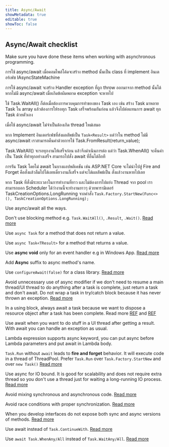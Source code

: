 ```yaml
---
title: Async/Await
showMetadata: true
editable: true
showToc: false
---
```


## Async/Await checklist

Make sure you have done these items when working with asynchronous programming.

<CheckListItem>

การใช้ async/await เมื่อคอมไพล์โค้ดจะสร้าง method นั้นเป็น class ที่ implement อินเตอร์เฟซ IAsyncStateMachine

</CheckListItem>

<!-- ******************** end of an item ******************** -->

<CheckListItem>

การใช้ async/await จะสร้าง Handler exception ที่ถูก throw ออกมาจาก method นั้นได้ หากไม่มี async/await เมื่อเกิดข้อผิดพลาด exception จะหายไป

</CheckListItem>

<!-- ******************** end of an item ******************** -->

<CheckListItem>

ใช้ Task.WaitAll() ก็ต่อเมื่อต้องการควบคุมการทำของของ Task เอง เช่น สร้าง Task มาหลาย Task ใน array
แล้วต้องการให้รอทุก Task เสร็จพร้อมกันก่อน แล้วจึงไปต่อแทนการ await ทุก Task ด้วยตัวเอง

</CheckListItem>

<!-- ******************** end of an item ******************** -->

<CheckListItem>

เมื่อใช้ async/await ไม่จำเป็นต้องเกิด thread ใหม่เสมอ

</CheckListItem>

<!-- ******************** end of an item ******************** -->

<CheckListItem>

หาก Implement อินเตอร์เฟซที่ส่งผลลัพธ์เป็น `Task<Result>` แต่ว่าใน method ไม่มี async/await เราสามารถคืนค่าด้วยการใช้ Task.FromResult(return_value);

</CheckListItem>

<!-- ******************** end of an item ******************** -->

<CheckListItem>

Task.WaitAll() จะรอทุกงานให้เสร็จก่อน แล้วจึงดำเนินการต่อ แต่ว่า Task.WhenAll() จะคืนค่าเป็น Task ที่ทำทุกอย่างเสร็จ สามารถไปสั่ง await ที่อื่นได้อีกที

</CheckListItem>

<!-- ******************** end of an item ******************** -->

<CheckListItem>

การรัน Task โดยไม่ await ในบางแอปพลิเคชัน เช่น ASP.NET Core จะไม่นำไปสู่ Fire and Forget คือสั่งแล้วลืมไปได้เลยเดี๋ยวงานก็เสร็จ แต่จะได้ผลลัพธ์เป็น สั่งแล้วงานหายไปเลย

</CheckListItem>

<!-- ******************** end of an item ******************** -->

<CheckListItem>

หาก Task ที่สั่งมีระยะเวลาในการทำงานที่ยาว และไม่ต้องการไปแย่ง Thread จาก pool
เราสามารถบอก Scheduler ได้ว่างานนี้จะทำงานยาวๆ ด้วยพารามิเตอร์ TaskCreationOptions.LongRunning
จากคำสั่ง `Task.Factory.StartNew(Func<>(), TaskCreationOptions.LongRunning);`

</CheckListItem>

<!-- ******************** end of an item ******************** -->

<CheckListItem>

Use async/await all the ways.

</CheckListItem>

<!-- ******************** end of an item ******************** -->

<CheckListItem>

Don't use blocking method e.g. `Task.WaitAll()`, `.Result`, `.Wait()`.
[Read more](https://blog.stephencleary.com/2012/07/dont-block-on-async-code.html)

</CheckListItem>

<!-- ******************** end of an item ******************** -->

<CheckListItem>

Use `async Task` for a method that does not return a value.

</CheckListItem>

<!-- ******************** end of an item ******************** -->

<CheckListItem>

Use `async Task<TResult>` for a method that returns a value.

</CheckListItem>

<!-- ******************** end of an item ******************** -->

<CheckListItem>

Use **async void** only for an event handler e.g in Windows App.
[Read more](https://app.pluralsight.com/guides/returning-void-from-c-async-method)

</CheckListItem>

<!-- ******************** end of an item ******************** -->

<CheckListItem>

Add **Async** suffix to async method's name.

</CheckListItem>

<!-- ******************** end of an item ******************** -->

<CheckListItem>

Use `configureAwait(false)` for a class library.
[Read more](https://app.pluralsight.com/guides/advanced-tips-using-task-run-async-wait#module-dontcontinueonthemainthreadunnecessarily)

</CheckListItem>

<!-- ******************** end of an item ******************** -->

<CheckListItem>

Avoid unnecessary use of async modifier if we don't need to resume a main thread/UI thread to do anything after a task is complete, just return a task and don't await.
Do not wrap a task in try/catch block because it has never thrown an exception. [Read more](https://github.com/agoda-com/standards-c-sharp/blob/master/docs/async/avoid-unnecessary-async.md)

</CheckListItem>

<!-- ******************** end of an item ******************** -->

<CheckListItem>

In a using block, always await a task because we want to dispose a resource object after a task has been complete.
Read more [REF](https://stackoverflow.com/a/19103343/1872200) and [REF](http://www.thebillwagner.com/blog/Item/2017-05-03-ThecuriouscaseofasyncawaitandIDisposable)

</CheckListItem>

<!-- ******************** end of an item ******************** -->

<CheckListItem>

Use await when you want to do stuff in a UI thread after getting a result.
With await you can handle an exception as usual.

</CheckListItem>

<!-- ******************** end of an item ******************** -->

<CheckListItem>

Lambda expression supports async keyword, you can put async before Lambda parameters and put await in Lambda body.

</CheckListItem>

<!-- ******************** end of an item ******************** -->

<CheckListItem>

`Task.Run` without `await` leads to **fire and forget** behavior. It will execute code in a thread of ThreadPool.
Prefer `Task.Run` over `Task.Factory.StartNew` and over `new Task()`
[Read more](https://github.com/agoda-com/standards-c-sharp/blob/master/docs/async/task-run.md)

</CheckListItem>

<!-- ******************** end of an item ******************** -->

<CheckListItem>

Use async for IO bound. It is good for scalability and does not require extra thread so you don't use a thread just for waiting a long-running IO process.
[Read more](https://app.pluralsight.com/guides/using-task-run-async-await)

</CheckListItem>

<!-- ******************** end of an item ******************** -->

<CheckListItem>

Avoid mixing synchronous and asynchronous code.
[Read more](https://github.com/agoda-com/standards-c-sharp/blob/master/docs/async/avoid-mixing-async-sync.md)

</CheckListItem>

<!-- ******************** end of an item ******************** -->

<CheckListItem>

Avoid race conditions with proper synchronization.
[Read more](https://github.com/agoda-com/standards-c-sharp/blob/master/docs/async/avoid-race-conditions.md)

</CheckListItem>

<!-- ******************** end of an item ******************** -->

<CheckListItem>

When you develop interfaces do not expose both sync and async versions of methods.
[Read more](https://github.com/agoda-com/standards-c-sharp/blob/master/docs/async/expose-async-method.md)

</CheckListItem>

<!-- ******************** end of an item ******************** -->

<CheckListItem>

Use await instead of `Task.ContinueWith`.
[Read more](https://github.com/agoda-com/standards-c-sharp/blob/master/docs/async/never-task-continue-with.md)

</CheckListItem>

<!-- ******************** end of an item ******************** -->

<CheckListItem>

Use `await Task.WhenAny/All` instead of `Task.WaitAny/All`.
[Read more](https://github.com/agoda-com/standards-c-sharp/blob/master/docs/async/when-any-all.md)

</CheckListItem>

<!-- ******************** end of an item ******************** -->
